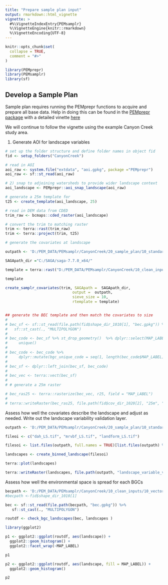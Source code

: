 ```yaml
---
title: "Prepare sample plan input"
output: rmarkdown::html_vignette
vignette: >
  #%\VignetteIndexEntry{PEMsamplr}
  %\VignetteEngine{knitr::rmarkdown}
  %\VignetteEncoding{UTF-8}
---
```


```r
knitr::opts_chunk$set(
  collapse = TRUE,
  comment = "#>"
)
```

```r
library(PEMprepr)
library(PEMsamplr)
library(sf)

```

## Develop a Sample Plan

Sample plan requires running the PEMprepr functions to acquire and prepare all base data. 
Help in doing this can be found in the [PEMprepr package](https://github.com/bcgov/PEMprepr) with a detailed vinette [here](https://github.com/bcgov/PEMprepr/blob/master/vignettes/SetUpNewAOI.Rmd)

We will continue to follow the vignette using the example Canyon Creek study area. 


1) Generate AOI for landscape variables 

```r
# set up the folder structure and define folder names in object fid
fid <- setup_folders("CanyonCreek")

# read in AOI
aoi_raw <- system.file("extdata", "aoi.gpkg", package ="PEMprepr")
aoi_raw <- sf::st_read(aoi_raw)

# 2) snap to adjoining watersheds to provide wider landscape context 
aoi_landscape <- PEMprepr::aoi_snap_landscape(aoi_raw)

# generate a 25m template for 
t25 <- create_template(aoi_landscape, 25)

# read in DEM data from CDED
trim_raw <- bcmaps::cded_raster(aoi_landscape)

# convert the trim to matching raster 
trim <- terra::rast(trim_raw)
trim <- terra::project(trim, t25)

# generate the covariates at landscape

outpath <- 'D:/PEM_DATA/PEMsamplr/CanyonCreek/20_sample_plan/10_standard_sample/10_input_raster/landscape_covariates'

SAGApath_dir ="C:/SAGA/saga-7.7.0_x64/"

template = terra::rast("D:/PEM_DATA/PEMsamplr/CanyonCreek/10_clean_inputs/20_covariates/25m/bec.tif")

template

create_samplr_covariates(trim, SAGApath =  SAGApath_dir,
                              output =  outpath,
                              sieve_size = 10,
                              rtemplate = template)


## generate the BEC template and then match the covariates to size
# 
# bec_sf <- sf::st_read(file.path(fid$shape_dir_1010[1], "bec.gpkg")) %>%
#   sf::st_cast(., "MULTIPOLYGON") 
# 
# bec_code <- bec_sf %>% st_drop_geometry()  %>% dplyr::select(MAP_LABEL) %>%
#     unique() 
# 
# bec_code <- bec_code %>% 
#     dplyr::mutate(bgc_unique_code = seq(1, length(bec_code$MAP_LABEL),1))
# 
# bec_sf <- dplyr::left_join(bec_sf, bec_code)
# 
# bec_vec <- terra::vect(bec_sf)
# 
# # generate a 25m raster

# bec_ras25 <- terra::rasterize(bec_vec, r25, field = "MAP_LABEL")
# 
# terra::writeRaster(bec_ras25, file.path(fid$cov_dir_1020[2], "25m", "bec.tif"), overwrite = TRUE)


```

Assess how well the covariates describe the landscape and adjust as needed. Write out the landscape variability validation layer.

```r

outpath <- 'D:/PEM_DATA/PEMsamplr/CanyonCreek/20_sample_plan/10_standard_sample/10_input_raster/landscape_covariates'

fileoi <- c("dah_LS.tif", "mrvbf_LS.tif", "landform_LS.tif")

filesoi <- list.files(outpath, full.names = TRUE)[list.files(outpath) %in% fileoi]

landscapes <- create_binned_landscape(filesoi)

terra::plot(landscapes)

terra::writeRaster(landscapes, file.path(outpath, "landscape_variable_validation.tif"), overwrite = TRUE)

```

Assess how well the environmental space is spread for each BGCs 

```r

becpath <- 'D:/PEM_DATA/PEMsamplr/CanyonCreek/10_clean_inputs/10_vector'
#becpath <-fid$shape_dir_1010[1]

bec <- sf::st_read(file.path(becpath, "bec.gpkg")) %>%
   sf::st_cast(., "MULTIPOLYGON") 

routdf <- check_bgc_landscapes(bec, landscapes )

library(ggplot2)

p1 <- ggplot2::ggplot(routdf, aes(landscape)) +
  ggplot2::geom_histogram() +
  ggplot2::facet_wrap(~MAP_LABEL)

p1

p2 <- ggplot2::ggplot(routdf, aes(landscape, fill = MAP_LABEL)) +
  ggplot2::geom_histogram() 

p2

```

